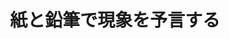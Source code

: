 ﻿---
title: "紙と鉛筆で現象を予言する"
category: "理学院"
vol: 83
interviewee: "村上 修一"
url: ""
tags: []
pdf: "83-3-murakami.pdf"
career: ""
preface: "現在（2015年1月当時）、スピンエレクトロニクスという分野の研究が活発に行なわれている。この分野の研究は、村上先生が電子のスピンホール効果を2003年に提唱し、この現象が実験的に観測されてからよりいっそう活発になった。本稿では、先生が提唱した電子のスピンホール効果と、現在先生が研究しているトポロジカル絶縁体という物質を取り上げる。"
---
